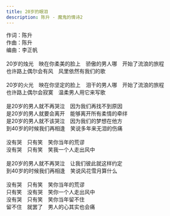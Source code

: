 ```yaml
---
title: 20岁的眼泪
description: 陈升 - 魔鬼的情诗2
---
```


作词：陈升<br />作曲：陈升<br />编曲：李正帆<br /><br />20岁的烛光　映在你柔美的脸上　骄傲的男人哪　开始了流浪的旅程<br />也许路上偶尔会有风　风里依然有我们的歌<br /><br />20岁的火光　映在你坚定的脸上　泪干的男人哪　开始了流浪的旅程<br />也许路上偶尔会寂寞　温柔男人用它来写歌<br /><br />是20岁的男人就不再哭泣　因为我们再找不到原因<br />是20岁的男人就要会离开　能够离开所有柔情的牵绊<br />是20岁的男人就不该哭泣　因为我们的梦想在他方<br />到40岁的时候我们再相逢　笑说多年来无泪的伤痛<br /><br />没有哭　只有笑　笑你当年的荒谬<br />没有哭　只有笑　笑我一个人走出风中<br /><br />是20岁的男人就不再哭泣　让我们彼此就这样约定<br />到40岁的时候我们再相逢　笑说风花雪月算什么<br /><br />没有哭　只有笑　笑你当年的荒谬<br />只有笑　没有哭　笑你一个人走出风中<br />没有哭　只有笑　笑你当年留不住<br />留不住　就罢了　男人的心其实也会痛